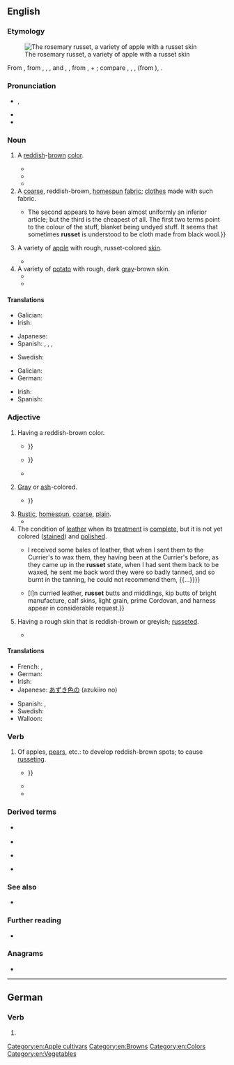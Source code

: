 {{also|rußet}}
==English==
{{was wotd|2017|July|11}}

===Etymology===
[[File:Rosemary Russet (LA 65A) on tree, National Fruit Collection (acc. 1973-143).jpg|thumb|The rosemary russet, a variety of apple with a russet skin]]

From {{inh|en|enm|russet}}, from {{der|en|xno|russet}}, {{m|fro|rossat}}, {{m|fro|roset}}, and {{der|en|frm|rosset}}, {{m|frm|rousset||[[reddish]], [[reddish]]-[[brown#Adjective|brown]]; a [[rough#Adjective|rough]] [[wool]] [[cloth]]}}, from {{der|en|frm|rous}}, {{m|frm|rus||to [[rouse]]}} + {{m|frm|-et||''suffix indicating [[diminution]]''}}; compare {{cog|LL.|rossetum}}, {{m|la|russetum}}, {{m|la|russeta||rough wool cloth}}, {{cog|la|russus||[[red#Adjective|red]]}} (from {{cog|ine-pro|*h₁rewdʰ-||red}}), {{cog|oc|rosseta||rough wool cloth}}.

===Pronunciation===
* {{a|RP|GA}} {{enPR|rŭsʹĭt}}, {{IPA|/ˈɹʌsɪt/|lang=en}}
* {{rhymes|ʌsɪt|lang=en}}
* {{hyphenation|rus|set|lang=en}}

===Noun===
{{en-noun|~}}

# A [[reddish]]-[[brown#Adjective|brown]] [[color]].
#: {{color panel|80461B}}
#* {{quote-book|lang=en|author=Francis Gouldman|authorlink=Francis Gouldman|chapter=Rhacĭnus|chapterurl=https://books.google.com/books?id=Oum0dWCeOFsC&pg=PA11-IA201|title=A Copious Dictionary in Three Parts: I. The English before the Latin <cite>[...]</cite> II. The Latin before the English <cite>[...]</cite> III. The Proper Names of Persons, Places, and Other Things Necessary to the Understanding of Historians and Poets <cite>[...]</cite> The Whole Being a Comprisal of Thomasius and Rider’s Foundations, Holland’s and Holyoak’s Superstructure and Improvements <cite>[...]</cite>|location=London|publisher=Printed by John Field|year=1664|oclc=23638387|passage=Rhacĭnus, ni; m. Plin[y] ex {{lang|el|ῥάχινον}}, ob coloris ſimilitudinem. ''A fiſh of '''ruſſet''' colour.''}}
#* {{quote-book|lang=en|author=James [Bentley] Gordon|chapter=I|title=A History of Ireland, from the Earliest Accounts to the Accomplishment of the Union with Great Britain in 1801. </cite>[...]<cite> In Two Volumes|location=Dublin|publisher=Printed by John Jones, 90, Bride-Street|year=1805|volume=I|page=6|pageurl=https://books.google.com/books?id=5xC9qUvTzCQC&pg=PA6|oclc=955108823|passage=Many of theſe [turf-bogs] are capable of being converted by induſtry into excellent ground, and, where they occupy not too great a proportion of the land, they compenſate for their '''ruſſet''' or ſable hues by the abundance of fuel which they yield.}}
#* {{quote-book|lang=en|author=Robert Frost|authorlink=Robert Frost|chapter={{w|After Apple-Picking}}|title={{w|North of Boston}}|location=London|publisher=[[w:David Nutt (publisher)|David Nutt]]|year=1914|page=78|pageurl=https://archive.org/stream/northofboston00frosrich#page/78/mode/1up/|oclc=4397967|passage=And I could tell / What form my dreaming was about to take. / Magnified apples appear and disappear, / Stem end and blossom end, / And every fleck of '''russet''' showing clear.}}
# A [[coarse]], reddish-brown, [[homespun]] [[fabric]]; [[clothes]] made with such fabric.
#* {{quote-book|lang=en|author=James E[dwin] Thorold Rogers|authorlink=Thorold Rogers|chapter=On the Price of Textile Fabrics and Clothing|title=A History of Agriculture and Prices in England: From the Year after the Oxford Parliament (1259) to the Commencement of the Continental War (1793): Compiled Entirely from Original and Contemporaneous Records|location=Oxford|publisher=[[w:Oxford University Press|Clarendon Press]]|year=1866|volume=I (1259–1400)|page=575|pageurl=https://books.google.com/books?id=HDxKAAAAYAAJ&pg=PA575|oclc=811018067|passage=Of the various kinds of woollens, the cheapest appear to be those which are known by the names of ‘bluett,’ ‘'''russet''',’ and ‘blanket.’ {{...}} The second appears to have been almost uniformly an inferior article; but the third is the cheapest of all. The first two terms point to the colour of the stuff, blanket being undyed stuff. It seems that sometimes '''russet''' is understood to be cloth made from black wool.}}
# A variety of [[apple]] with rough, russet-colored [[skin#Noun|skin]].
#: {{syn|en|russeting}}
#: {{cot|en|reinette|rennet|id2=apple}}
#* {{quote-book|lang=en|author=Alan Davidson|authorlink=Alan Davidson (food writer)|chapter=apple|editor={{w|Tom Jaine}}|title={{w|The Oxford Companion to Food}}|edition=3rd|location=Oxford|publisher={{w|Oxford University Press}}|year=2014|page=30|pageurl=https://books.google.com/books?id=bIIeBQAAQBAJ&pg=PA30|isbn=978-0-19-967733-7|passage='''Russet''' is the name of a group of apples with distinctive matt brown skin, often spotted or with a faint red flush, and of a flattened lopsided shape. The flesh is crisp and the apples keep well. The flavour is unusual and pearlike. '''Russets''' are used both for eating and for cooking.}}
# A variety of [[potato]] with rough, dark [[gray]]-brown skin.
#* {{quote-book|lang=en|chapter=Agriculture|title=[[w:Encyclopædia Britannica|Encyclopaedia Britannica: Or, a Dictionary of Arts, Sciences, and Miscellaneous Literature]]|edition=5th enlarged and improved|location=Edinburgh|publisher=Printed at the Encyclopædia Press, for [[w:Constable & Robinson|Archibald Constable and Company]]; London: Gale and Fenner; York: Thomas Wilson and Sons|year=1817|volume=I|page=322, column 2|pageurl=https://books.google.com/books?id=OiZeAAAAcAAJ&pg=PP342|oclc=29809783|passage=The cauſe of the curled diſease he attributes to potatoes being of late years produced from ſeed inſtead of roots as formerly. Such will not ſtand good more than two or three years, uſe what method you pleaſe. Laſt ſpring he ſet the old red and white '''ruſſets''', and had not a curled potato amongſt them.}}
#* {{quote-book|lang=en|author=Cinda Chavich|chapter=Potatoes|title=The Waste Not, Want Not Cookbook: Save Food, Save Money, and Save the Planet|location=Victoria, B.C.|publisher=TouchWood Editions|year=2015|page=129|pageurl=https://books.google.com/books?id=4HomBgAAQBAJ&pg=PA129|isbn=978-1-77151-111-7|passage=Potatoes come in so many different shapes, sizes, colors, and types that you need to choose the right potato for the job—dry fluffy '''russets''' for baking or gnocchi, waxy reds for potato salads, buttery yellow Sieglinde and blue heirlooms for colorful mashes, French fingerlings to steam for fancy dinners.}}

====Translations====
{{trans-top|color}}
* Galician: {{t+|gl|ocre|f}}
* Irish: {{t|ga|donnrua|m}} {{qualifier|of cloth}}
{{trans-mid}}
* Japanese: {{t|ja|あずき色|tr=azukiiro}}
* Spanish: {{t+|es|ocre|m}}, {{t|es|marrojizo|m}}, {{t|es|marrojiza|f}}, {{t|es|color teja}}
{{trans-bottom}}

{{trans-top|fabric}}
* Swedish: {{t+|sv|vadmal|n|c}} {{qualifier|historical in this tense: red-brown, coarse fabric}}
{{trans-mid}}
{{trans-bottom}}

{{trans-top|apple}}
* Galician: {{t+|gl|reineta|f}}
* German: {{t+|de|Renette|f}}
{{trans-mid}}
* Irish: {{t|ga|rua-úll|m}}
* Spanish: {{t|es|reineta|f}}
{{trans-bottom}}

{{trans-top|potato}}
{{trans-mid}}
{{trans-bottom}}

===Adjective===
{{en-adj}}

# Having a reddish-brown color.
#* {{quote-book|lang=en|author=William Shakespeare|authorlink=William Shakespeare|chapter=[[w:Hamlet|The Tragedie of Hamlet, Prince of Denmarke]]|title=[[w:First Folio|Mr. William Shakespeares Comedies, Histories, & Tragedies: Published According to the True Originall Copies]]|location=London|publisher=Printed by [[w:William Jaggard|Isaac Iaggard]], and [[w:Edward Blount|Ed[ward] Blount]]|year=c. 1599–1601|year_published=1623|section=Act I, scene i|page=153, column 2|pageurl=https://books.google.com/books?id=uNtBAQAAMAAJ&pg=RA2-PA253|oclc=606515358|passage=But looke, the Morne in '''Ruſſet''' Mantle clad, / Walkes [[o'er|o're]] the dew of yon high Eaſterne Hill, {{...}}}}
#* {{quote-journal|lang=en|author=[Samuel Jackson] Pratt|authorlink=Samuel Jackson Pratt|title=The Cherry-Tree|magazine={{w|The Scots Magazine}}|location=Edinburgh|publisher=Printed by Murray and Cochrane|month=November|year=1786|volume=XLVIII|page=556, column 2|pageurl=https://books.google.com/books?id=eNwRAAAAYAAJ&pg=PA556|oclc=984403415|passage=Oh, long may thoſe, bleſt Cherry-Tree, / Whoſe generous hearts incircle thee, / A deſtiny ſo partial ſhare, / As actual bliſs and fancied care! / And long as theſe fair woodbines twine / Around this '''ruſſet''' coat of thine, / May I to all thy friends be join'd / In fondeſt union of the mind: {{...}}}}
#* {{quote-book|lang=en|author=Alison Gardiner|chapter=15|title=The Serpent of Eridor|location=Kibworth Beauchamp, Leicestershire|publisher=Matador|year=2015|page=104|pageurl=https://books.google.com/books?id=c68kBQAAQBAJ&pg=PA104|isbn=978-1-78462-078-3|passage=Arnak shook his heavy '''russet''' head, bemused.}}
# {{lb|en|archaic}} [[gray|Gray]] or [[ash]]-colored.
#* {{quote-book|lang=en|author=William Shakespeare|authorlink=William Shakespeare|chapter=[[w:A Midsummer Night's Dream|A Midsommer Nights Dreame]]|title=[[w:First Folio|Mr. William Shakespeares Comedies, Histories, & Tragedies: Published According to the True Originall Copies]]|location=London|publisher=Printed by [[w:William Jaggard|Isaac Iaggard]], and [[w:Edward Blount|Ed[ward] Blount]]|year=c. 1590–1597|year_published=1623|section=Act III, scene ii|page=151, columns 1–2|pageurl=https://books.google.com/books?id=uNtBAQAAMAAJ&pg=PA153|oclc=606515358|passage=[W]hen they him ſpie, / As Wilde-geeſe, that the creeping Fowler eye, / Or '''ruſſed'''{{sic|russet}}-pated [[chough]]es, many in ſort / (Riſing and cawing at the guns report) / Seuer themſelues, and madly ſweepe the skye: / So at his ſight, away his fellowes flye, {{...}}}}
# [[rustic|Rustic]], [[homespun]], [[coarse]], [[plain]].
#* {{RQ:Shakespeare Love's Labour's Lost Q1|act=V|scene=ii|url=https://books.google.com/books?id=uyDPAAAAMAAJ&pg=PT72|format=full|passage=Hencefoorth my wooing minde ſhalbe expreſt / In '''ruſſet''' yeas, and honeſt kerſie noes.}}
# The condition of [[leather]] when its [[treatment]] is [[complete#Adjective|complete]], but it is not yet colored ([[stain#Verb|stained]]) and [[polish#Verb|polished]].
#* {{quote-journal|lang=en|title=Duty on Leather: Report from the Select Committee on the Petitions Relating to the Duty on Leather|journal=The Literary Panorama, being a Compendium of National Papers and Parliamentary Reports, Illustrative of the History, Statistics, and Commerce of the Empire; a Universal Epitome of Interesting and Amusing Intelligence from All Quarters of the Globe; a Review of Books, and Magazine of Varieties, Forming a Complete Annual Register|location=London|publisher=Printed by Cox and Baylis, {{w|Great Queen Street}}, for C. Taylor, No. 108, {{w|Hatton Garden}}, {{w|Holborn}}|month=June|year=1813|volume=XIII|page=720|pageurl=https://books.google.com/books?id=IInfAAAAMAAJ&pg=PA719|oclc=|passage={{...}} I received some bales of leather, that when I sent them to the Currier's to wax them, they having been at the Currier's before, as they came up in the '''russet''' state, when I had sent them back to be waxed, he sent me back word they were so badly tanned, and so burnt in the tanning, he could not recommend them, {{...}}}}
#* {{quote-journal|lang=en|title=Commercial Epitome|newspaper=[[w:The Economist|The Economist, Weekly Commercial Times, Bankers’ Gazette, and Railway Monitor: A Political, Literary, and General Newspaper]]|location=[London|publisher=Economist Office]|date=22 July 1871|volume=XXIX|issue=1,456|page=885, column 1|pageurl=https://books.google.com/books?id=RsM5AQAAMAAJ&pg=PA885|oclc=886630294|passage=Usually the London leather trade exhibits little animation during the latter part of June, but this year a fair general business was transacted at Leadenhall. {{...}} [I]n curried leather, '''russet''' butts and middlings, kip butts of bright manufacture, calf skins, light grain, prime Cordovan, and harness appear in considerable request.}}
# {{lb|en|botany}} Having a rough skin that is reddish-brown or greyish; [[russeted]].
#* {{quote-book|lang=en|author=Jennifer A. Jordan|chapter=Remembering Applies|title=Edible Memory: The Lure of Heirloom Tomatoes & Other Forgotten Foods|location=Chicago, Ill.; London|publisher={{w|University of Chicago Press}}|year=2015|page=98|pageurl=https://books.google.com/books?id=q77nBgAAQBAJ&pg=PA98|isbn=978-0-226-22810-5|passage=Many apple varieties are mottled or '''russet''', with a rough, dull skin hiding crisp, flavorful flesh.}}

====Translations====
{{trans-top|color}}
* French: {{t+|fr|roux|m}}, {{t+|fr|rousse|f}}
* German: {{t+|de|rostbraun}}
* Irish: {{t|ga|donnrua}}
* Japanese: [[あずき色]]の (azukiiro no)
{{trans-mid}}
* Spanish: {{t|es|marrojizo}}, {{t|es|marrojiza|f}}
* Swedish: {{t+|sv|rödbrun}}
* Walloon: {{t+|wa|rosse|m|f}}
{{trans-bottom}}

===Verb===
{{en-verb|pres_ptc2=russetting|past2=russetted}}

# {{lb|en|ambitransitive}} Of apples, [[pear]]s, etc.: to develop reddish-brown spots; to cause [[russeting]].
#* {{quote-book|lang=en|author=T. R. Unruh|author2=P. H. Westigard|author3=K. S. Hagen|chapter=Pear Psylla|editors=J. R. Nechols [''et al.'']|title=Biological Control in the Western United States: Accomplishments and Benefits of Regional Research Project W-84, 1964–1989|series=University of California Division of Agriculture and Natural Resources Publication|seriesvolume=3361|location=Oakland, Calif.|publisher=Division of Agriculture and Natural Resources, {{w|University of California}}|year=1995|page=95|pageurl=https://books.google.com/books?id=lZh0gFJwx0UC&pg=PA95|isbn=978-1-879906-25-9|passage=Pear psylla causes damage when nymphs, feeding at high densities on leaves, produce enough honeydew to drip onto the fruit. A black, sooty mold fungus then grows into the honeydew, distorting and '''russeting''' the fruit surface, which substantially lowers its commercial value, {{...}}}}
#* {{quote-book|lang=en|author=John E. Jackson|chapter=Flowers and Fruits|title=The Biology of Apples and Pears|series=Biology of Horticultural Crops|location=Cambridge|publisher={{w|Cambridge University Press}}|year=2003|page=323|pageurl=https://books.google.com/books?id=VH8Xwfbnr3wC&pg=PA323|isbn=978-0-521-38018-8|passage=Cultivars differ greatly in their propensity to '''russet''': the characteristic is heritable but more than one factor seems to be involved{{nb...}}.}}
#* {{quote-book|lang=en|author=Eric [Linn] Ormsby|authorlink=Eric Ormsby|chapter=Time’s Covenant|title=Time’s Covenant: Selected Poems|location=Emeryville, Ont.|publisher={{w|Biblioasis}}|year=2007|section=prologue, stanza 3|page=256|pageurl=https://books.google.com/books?id=pUeCCgAAQBAJ&pg=PA256|isbn=978-1-897231-21-0|passage=I surprised my own amazement in the looking glass / where the resinous radiance of a chandelier / '''russeted''' the chaise longue and the chiffonier. / Autumn lay over everything I loved.}}

===Derived terms===
{{der-top}}
* {{l|en|russet apple}} {{qualifier|see above}}
* {{l|en|russeted}}
{{der-mid}}
* {{l|en|russeting}}
* {{l|en|russet potato}} {{qualifier|see above}}
{{der-bottom}}

===See also===
* {{l|en|Appendix:Colors}}

===Further reading===
* {{pedia|russet (disambiguation)}}

===Anagrams===
* {{anagrams|en|a=ersstu|Suters|estrus|struse|surest|tusser}}

[[Category:en:Apple cultivars]]
[[Category:en:Browns]]
[[Category:en:Colors]]
[[Category:en:Vegetables]]

----

==German==

===Verb===
{{head|de|verb form}}

# {{standard spelling of|from=SLDE|rußet|lang=de}}